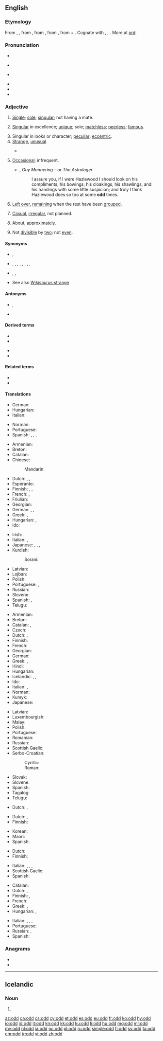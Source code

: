 {{also|ODD|Odd}}
==English==

===Etymology===
From {{etyl|enm|en}} {{m|enm|od|sc=Latn}}, {{m|enm|odde||odd, single|sc=Latn}}, from {{etyl|non|en}} {{m|non|oddi||third or additional number, triangle|sc=Latn}}, from {{m|non|oddr||point of a weapon|sc=Latn}}, from {{etyl|gem-pro|en}} {{m|gem-pro|*uzdaz||point}}, from {{etyl|ine-pro|en}} {{m|ine-pro|*wes-||to stick, prick, pierce, sting}} + {{etyl|ine-pro|en}} {{m|ine-pro|*dʰeh₁-||to set, place}}. Cognate with {{etyl|is|-}} {{m|is|oddi||triangle, point of land, odd number}}, {{etyl|sv|-}} {{m|sv|udd||a point|sc=Latn}}, {{etyl|ang|-}} {{m|ang|ord||a point}}. More at [[ord]].

===Pronunciation===
* {{enPR|ŏd}}
* {{a|UK}} {{IPA|/ɒd/|lang=en}}
* {{a|US}} {{IPA|/ɑd/|lang=en}}
* {{audio|en-us-odd.ogg|Audio (US)|lang=en}}
* {{rhymes|ɒd|lang=en}}
* {{rhymes|ɑːd|lang=en}}

===Adjective===
{{en-adj|-|er}}

# {{label|en|not comparable}} [[single|Single]]; [[sole]]; [[singular]]; not having a mate.
#: {{ux|en|Optimistically, he had a corner of a drawer for '''odd''' socks.}}
# {{label|en|obsolete}} [[singular|Singular]] in excellence; [[unique]]; sole; [[matchless]]; [[peerless]]; [[famous]].
# Singular in looks or character; [[peculiar]]; [[eccentric]].
# [[strange|Strange]], [[unusual]].
#: {{ux|en|She slept in, which was very '''odd'''.}}
#* {{quote-book|year=1898|author={{w|Winston Churchill (novelist)|Winston Churchill}}
|title={{w|The Celebrity}}|chapter=5
|passage=We made an '''odd''' party before the arrival of the Ten, particularly when the Celebrity dropped in for lunch or dinner. He could not be induced to remain permanently at Mohair because Miss Trevor was at Asquith, but he appropriated a Hempstead cart from the Mohair stables and made the trip sometimes twice in a day.}}
# {{label|en|not comparable}} [[occasional|Occasional]]; infrequent.
#: {{ux|en|but for the '''odd''' exception}}
#* {{w|Sir Walter Scott}}, ''Guy Mannering – or The Astrologer''
#*: I assure you, if I were Hazlewood I should look on his compliments, his bowings, his cloakings, his shawlings, and his handings with some little suspicion; and truly I think Hazlewood does so too at some '''odd''' times.
# {{label|en|not comparable}} [[left over|Left over]], [[remain]]ing when the rest have been [[grouped]].
#: {{ux|en|I'm the '''odd''' one out.}}
# {{label|en|not comparable}} [[casual|Casual]], [[irregular]], not planned.
#: {{ux|en|He's only worked '''odd''' jobs.}}
# {{label|en|not comparable|in combination with a number|not comparable}} [[about|About]], [[approximately]].
#: {{ux|en|There were thirty-'''odd''' people in the room.}}
# {{label|en|not comparable}} Not [[divisible]] by [[two]]; not [[even]].
#: {{ux|en|The product of '''odd''' numbers is also '''odd'''.}}

====Synonyms====
* {{sense|not having a mate}} {{l|en|single}}, {{l|en|mismatched}}
* {{sense|strange}} {{l|en|bizarre}}, {{l|en|peculiar}}, {{l|en|queer}}, {{l|en|rum}}, {{l|en|strange}}, {{l|en|uncommon}}, {{l|en|unusual}}, {{l|en|weird}}, {{l|en|fremd}}
* {{sense|about}} {{l|en|about}}, {{l|en|approximately}}, {{l|en|around}}
* See also [[Wikisaurus:strange]]

====Antonyms====
* {{sense|strange}} {{l|en|common}}, {{l|en|mediocre}}
* {{sense|not divisible by two}} {{l|en|even}}

====Derived terms====
{{rel-top|Terms derived from ''odd''}}
* {{l|en|oddball}}
* {{l|en|odd duck}}
{{rel-mid}}
* {{l|en|odd one out}}
* {{l|en|odds}}
{{rel-bottom}}

====Related terms====
* {{l|en|ord}}
* {{l|en|odds and ends}}

====Translations====
{{trans-top|not having a mate}}
* German: {{t+|de|einzeln}}
* Hungarian: {{t+|hu|páratlan}}
* Italian: {{t+|it|spaiato}}
{{trans-mid}}
* Norman: {{t|nrf|dêpathié}}
* Portuguese: {{t+|pt|ímpar}}
* Spanish: {{t+|es|guacho}}, {{t+|es|desparejado}}, {{t+|es|desemparejado}}, {{t+|es|suelto}}
{{trans-bottom}}

{{trans-top|strange}}
* Armenian: {{t|hy|տարօրինակ}}
* Breton: {{t|br|Iskis}}
* Catalan: {{t+|ca|estrany|m}}
* Chinese:
*: Mandarin: {{t+|cmn|奇怪|tr=qí quài}}
* Dutch: {{t+|nl|vreemd}}, {{t+|nl|merkwaardig}}, {{t+|nl|raar}}
* Esperanto: {{t|eo|stranga}}
* Finnish: {{t+|fi|outo}}, {{t+|fi|kummallinen}}, {{t+|fi|omituinen}}
* French: {{t+|fr|bizarre}}, {{t+|fr|étrange}}
* Friulian: {{t|fur|stramp}}
* Georgian: {{t|ka|უცნაური|sc=Geor}}
* German: {{t+|de|seltsam}}, {{t+|de|merkwürdig}}, {{t+|de|komisch}}
* Greek: {{t+|el|αλλόκοτος|m}}, {{t+|el|παράξενος|m}}
* Hungarian: {{t+|hu|furcsa}}, {{t+|hu|fura}}
* Ido: {{t+|io|baroka}}
{{trans-mid}}
* Irish: {{t|ga|aisteach}}
* Italian: {{t+|it|strano}}, {{t+|it|strambo}}
* Japanese: {{t+|ja|変|alt=変な|tr=hen na}}, {{t|ja|奇異|alt=奇異な|tr=kii na}}, {{t+|ja|奇妙|alt=奇妙な|tr=kimyō na}}, {{t+|ja|風変わり|alt=風変わりな|tr=fūgawari na}}
* Kurdish:
*: Sorani: {{t|ku|سه‌یر|tr=sair|sc=ku-Arab}}
* Latvian: {{t|lv|dīvains}}
* Lojban: {{t+|jbo|cizra}}
* Polish: {{t+|pl|dziwny}}
* Portuguese: {{t+|pt|estranho}}, {{t+|pt|raro}}
* Russian: {{t+|ru|стра́нный}}
* Slovene: {{t+|sl|čuden}}
* Spanish: {{t+|es|extraño}}, {{t+|es|raro}}
* Telugu: {{t|te|విలక్షణమైన}}
{{trans-bottom}}

{{trans-top|not divisible by two}}
* Armenian: {{t+|hy|կենտ}}
* Breton: {{t|br|impar}}
* Catalan: {{t|ca|imparell}}, {{t+|ca|senar}}
* Czech: {{t+|cs|lichý|m}}
* Dutch: {{t+|nl|oneven}}, {{t+|nl|onpaar}}
* Finnish: {{t+|fi|pariton}}
* French: {{t+|fr|impair}}
* Georgian: {{t|ka|კენტი|sc=Geor}}
* German: {{t+|de|ungerade}}
* Greek: {{t+|el|περιττός|m}}, {{t+|el|μονός|m}}
* Hindi: {{t+|hi|विषम|tr=viṣam|sc=Deva}}
* Hungarian: {{t+|hu|páratlan}}
* Icelandic: {{t|is|odda-}}, {{t|is|ójafn}}, {{t+|is|hvass}}
* Ido: {{t+|io|nepara}}
* Italian: {{t+|it|dispari}}, {{t|it|caffo}}
* Norman: {{t|nrf|fâlot}}
* Kumyk: {{t|kum|такъ|tr=taq}}
* Japanese: {{t+|ja|奇数|alt=奇数の|tr=kisū no}} 
{{trans-mid}}
* Latvian: {{t|lv|nepāra}}
* Luxembourgish: {{t|lb|ongerued}}
* Malay: {{t|ms|ganjil}}
* Polish: {{t+|pl|nieparzysty}}
* Portuguese: {{t+|pt|ímpar}}
* Romanian: {{t+|ro|impar}}
* Russian: {{t+|ru|нечётный}}
* Scottish Gaelic: {{t|gd|còrr}}
* Serbo-Croatian:
*: Cyrillic: {{t|sh|непаран}}
*: Roman: {{t+|sh|neparan}}
* Slovak: {{t|sk|nepárny}}
* Slovene: {{t|sl|lih}}
* Spanish: {{t|es|impar}}
* Tagalog: {{t|tl|gansal}}
* Telugu: {{t+|te|బేసి}}
{{trans-bottom}}

{{trans-top|rare: but for the odd exception}}
* Dutch: {{t+|nl|uitzonderlijk}}, {{t+|nl|zeldzaam}}
{{trans-mid}}
{{trans-bottom}}

{{trans-top|left over after others have been grouped}}
* Dutch: {{t+|nl|overblijvend}}, {{t+|nl|resterend}}
* Finnish: {{t+|fi|pariton}}
{{trans-mid}}
* Korean: {{t|ko|우수리}}
* Maori: {{t|mi|makere}}
* Spanish: {{t+|es|sobrante}}
{{trans-bottom}}

{{trans-top|casual, irregular}}
* Dutch: {{t+|nl|onregelmatig}}
* Finnish: {{t+|fi|satunnainen}}
{{trans-mid}}
* Italian: {{t|it|occasionale}}, {{t+|it|irregolare}}, {{t+|it|casuale}}, {{t|it|mordi e fuggi}}
* Scottish Gaelic: {{t|gd|corra}}
* Spanish: {{t|es|ocasional}}
{{trans-bottom}}

{{trans-top|about}}
* Catalan: {{t+|ca|escaig}}
* Dutch: {{t|nl|bij benadering}}, {{t+|nl|ongeveer}}
* Finnish: {{t+|fi|noin}}, {{t+|fi|suunnilleen}}
* French: {{t+|fr|à peu près}}
* Greek: {{t|el|πάνω κάτω}}, {{t|el|συν πλην}}
* Hungarian: {{t+|hu|valahány}}, {{t+|hu|egynéhány}}
{{trans-mid}}
* Italian: {{t+|it|circa}}, {{t+|it|all'incirca}}, {{t|it|a occhio e croce}}, {{t+|it|approssimativamente}}
* Portuguese: {{t+|pt|aproximadamente}}
* Russian: {{t+|ru|о́коло}}, {{t+|ru|приблизи́тельно}}
* Spanish: {{t+|es|aproximadamente}}
{{trans-bottom}}

===Anagrams===
* {{l|en|DDO}}
* {{l|en|DOD}}

----

==Icelandic==

===Noun===
{{is-noun form}}

# {{is-inflection of|oddur|indef|acc|s}}

[[az:odd]]
[[ca:odd]]
[[cs:odd]]
[[cy:odd]]
[[et:odd]]
[[es:odd]]
[[eu:odd]]
[[fr:odd]]
[[ko:odd]]
[[hy:odd]]
[[io:odd]]
[[id:odd]]
[[it:odd]]
[[kn:odd]]
[[kk:odd]]
[[ku:odd]]
[[li:odd]]
[[hu:odd]]
[[mg:odd]]
[[ml:odd]]
[[my:odd]]
[[nl:odd]]
[[ja:odd]]
[[oc:odd]]
[[pl:odd]]
[[ru:odd]]
[[simple:odd]]
[[fi:odd]]
[[sv:odd]]
[[ta:odd]]
[[chr:odd]]
[[tr:odd]]
[[vi:odd]]
[[zh:odd]]